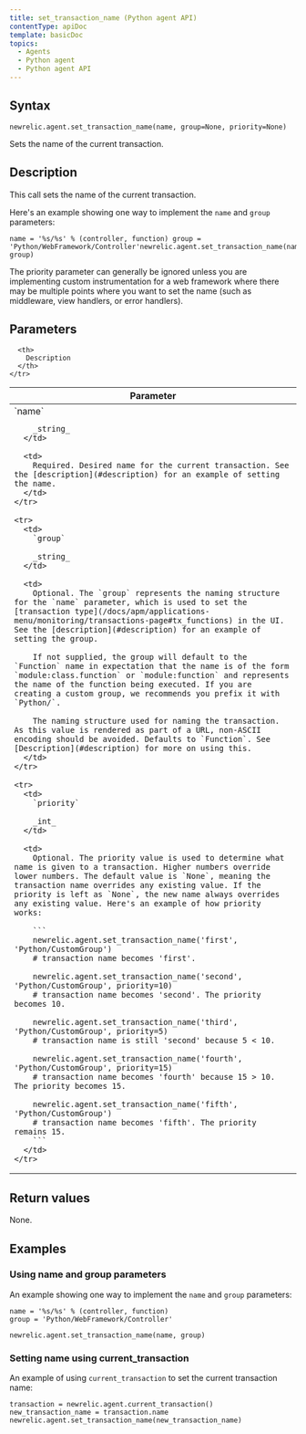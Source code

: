 ```yaml
---
title: set_transaction_name (Python agent API)
contentType: apiDoc
template: basicDoc
topics:
  - Agents
  - Python agent
  - Python agent API
---
```


## Syntax

```
newrelic.agent.set_transaction_name(name, group=None, priority=None)
```

Sets the name of the current transaction.

## Description

This call sets the name of the current transaction.

Here's an example showing one way to implement the `name` and `group` parameters:

```
name = '%s/%s' % (controller, function) group = 'Python/WebFramework/Controller'newrelic.agent.set_transaction_name(name, group)
```

The priority parameter can generally be ignored unless you are implementing custom instrumentation for a web framework where there may be multiple points where you want to set the name (such as middleware, view handlers, or error handlers).

## Parameters

<Table>
  <thead>
    <tr>
      <th width="25%">
        Parameter
      </th>

      <th>
        Description
      </th>
    </tr>
  </thead>

  <tbody>
    <tr>
      <td>
        `name`

        _string_
      </td>

      <td>
        Required. Desired name for the current transaction. See the [description](#description) for an example of setting the name.
      </td>
    </tr>

    <tr>
      <td>
        `group`

        _string_
      </td>

      <td>
        Optional. The `group` represents the naming structure for the `name` parameter, which is used to set the [transaction type](/docs/apm/applications-menu/monitoring/transactions-page#tx_functions) in the UI. See the [description](#description) for an example of setting the group.

        If not supplied, the group will default to the `Function` name in expectation that the name is of the form `module:class.function` or `module:function` and represents the name of the function being executed. If you are creating a custom group, we recommends you prefix it with `Python/`.

        The naming structure used for naming the transaction. As this value is rendered as part of a URL, non-ASCII encoding should be avoided. Defaults to `Function`. See [Description](#description) for more on using this.
      </td>
    </tr>

    <tr>
      <td>
        `priority`

        _int_
      </td>

      <td>
        Optional. The priority value is used to determine what name is given to a transaction. Higher numbers override lower numbers. The default value is `None`, meaning the transaction name overrides any existing value. If the priority is left as `None`, the new name always overrides any existing value. Here's an example of how priority works:

        ```
        newrelic.agent.set_transaction_name('first', 'Python/CustomGroup')
        # transaction name becomes 'first'.

        newrelic.agent.set_transaction_name('second', 'Python/CustomGroup', priority=10)
        # transaction name becomes 'second'. The priority becomes 10.

        newrelic.agent.set_transaction_name('third', 'Python/CustomGroup', priority=5)
        # transaction name is still 'second' because 5 < 10.

        newrelic.agent.set_transaction_name('fourth', 'Python/CustomGroup', priority=15)
        # transaction name becomes 'fourth' because 15 > 10. The priority becomes 15.

        newrelic.agent.set_transaction_name('fifth', 'Python/CustomGroup')
        # transaction name becomes 'fifth'. The priority remains 15.
        ```
      </td>
    </tr>
  </tbody>
</Table>

## Return values

None.

## Examples

### Using name and group parameters

An example showing one way to implement the `name` and `group` parameters:

```
name = '%s/%s' % (controller, function) 
group = 'Python/WebFramework/Controller'

newrelic.agent.set_transaction_name(name, group)
```

### Setting name using current_transaction

An example of using `current_transaction` to set the current transaction name:

```
transaction = newrelic.agent.current_transaction()
new_transaction_name = transaction.name
newrelic.agent.set_transaction_name(new_transaction_name)
```
